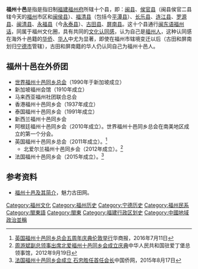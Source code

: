 '''福州十邑'''是指是指旧制[[福建|福建]][[福州府|福州府]]所辖十个县，即：[[闽县|闽县]]、[[侯官县|侯官县]]（闽县侯官二县辖今天的[[福州|福州]]市区和[[闽侯县|闽侯县]]）、[[福清县|福清县]]（包括今[[平潭县|平潭县]]）、[[长乐县_(唐朝)|长乐县]]、[[连江县_(福州市)|连江县]]、[[罗源县|罗源县]]、[[闽清县|闽清县]]、[[永福县_(福建)|永福县]]（今[[永泰县|永泰县]]）、[[古田县|古田县]]、[[屏南县|屏南县]]。这十个县通行[[闽东语|闽东语]][[福州话|福州话]]，同属于福州文化圈，具有共同的[[福州文化|文化认同感]]，认为自己是[[福州人|福州人]]，这种认同感在海外十邑籍的[[华侨|华侨]]、[[华人|华人]]中尤为显著，即使在福州市辖境变迁以后（古田和屏南划归[[宁德市|宁德市]]管辖），古田和屏南籍的华人仍认同自己为福州十邑人。

==福州十邑在外侨团==
*[[世界福州十邑同乡总会|世界福州十邑同乡总会]]（1990年于新加坡成立）
*新加坡福州会馆（1910年成立）
*马来西亚福州社团联合总会
*香港福州十邑同乡会（1937年成立）
*泰国福州十邑同乡会（1991年成立）
*新西兰福州十邑同乡会
*阿根廷福州十邑同乡会（2010年成立）。世界福州十邑同乡总会在南美地区成立的第一个分会。
*英国福州十邑同乡总会（2011年成立）。<ref>[http://www.chinesebg.com/Article/cbda350e-4f47-e611-80c3-00199923975b 英国福州十邑同乡总会五周年庆典伦敦举行]华商报，2016年7月11日</ref>
**北爱尔兰福州十邑同乡会（2012年成立）。<ref>[https://www.fmprc.gov.cn/ce/cgedb/chn/lsbh/t971246.htm  周游斌副总领事出席北爱福州十邑同乡会成立庆典]中华人民共和国驻爱丁堡总领事馆，2012年9月19日</ref>
*法国福州十邑同乡会（2015年成立）。<ref>[http://www.chinaqw.com/m/hqhr/2015/08-17/60923.shtml 法国福州十邑同乡会成立 石忠胜任首任会长]中国侨网，2015年8月17日</ref>

{{福州十邑}}
{{Fujian-stub}}
[[Category:福州文化|Category:福州文化]]
[[Category:福州历史|Category:福州历史]]
[[Category:宁德历史|Category:宁德历史]]
[[Category:福州民系|Category:福州民系]]
[[Category:閩東語|Category:閩東語]]
[[Category:閩東|Category:閩東]]
[[Category:福建行政区划史|Category:福建行政区划史]]
[[Category:中國地域政治並稱|Category:中國地域政治並稱]]

== 参考资料==
{{reflist}}
*[http://www.cph.com.cn/GTJieShao/ShowArticle.asp?ArticleID=12157 福州十邑及其简介]{{Dead link|date=2019年2月 |bot=InternetArchiveBot |fix-attempted=yes }}{{dead link|date=2018年4月 |bot=InternetArchiveBot |fix-attempted=yes }}，魅力古田网。